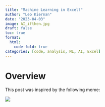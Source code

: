 ```yaml
---
title: "Machine Learning in Excel?"
author: "Leo Kiernan"
date: "2023-04-03"
image: AI_ifthen.jpg
draft: false
toc: true
format: 
  html:
    code-fold: true
categories: [code, analysis, ML, AI, Excel]
---
```


# Overview

This post was inspired by the following meme:

![](/posts/ML_in_excel/AI_ifthen.jpg)
